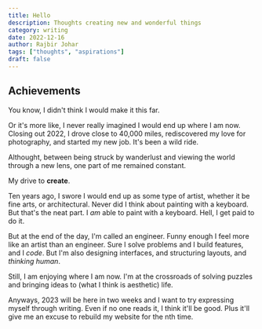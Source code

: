 ```yaml
---
title: Hello
description: Thoughts creating new and wonderful things
category: writing
date: 2022-12-16
author: Rajbir Johar
tags: ["thoughts", "aspirations"]
draft: false
---
```


## Achievements

You know, I didn't think I would make it this far.

Or it's more like, I never really imagined I would end up where I am now. Closing out 2022,
I drove close to 40,000 miles, rediscovered my love for photography, and started my new job.
It's been a wild ride.

Althought, between being struck by wanderlust and viewing the world through a new lens, one part of me
remained constant.

My drive to **create**.

Ten years ago, I swore I would end up as some type of artist,
whether it be fine arts, or architectural. Never did I think about painting with a keyboard. But that's
the neat part. I _am_ able to paint with a keyboard. Hell, I get paid to do it.

But at the end of the day, I'm called an engineer. Funny enough I feel more like an artist than an
engineer. Sure I solve problems and I build features, and I _code_. But I'm also designing interfaces,
and structuring layouts, and _thinking human_.

Still, I am enjoying where I am now. I'm at the crossroads of solving puzzles and bringing ideas to
(what I think is aesthetic) life.

Anyways, 2023 will be here in two weeks and I want to try expressing myself through writing. Even if no one
reads it, I think it'll be good. Plus it'll give me an excuse to rebuild my website for the nth time.
